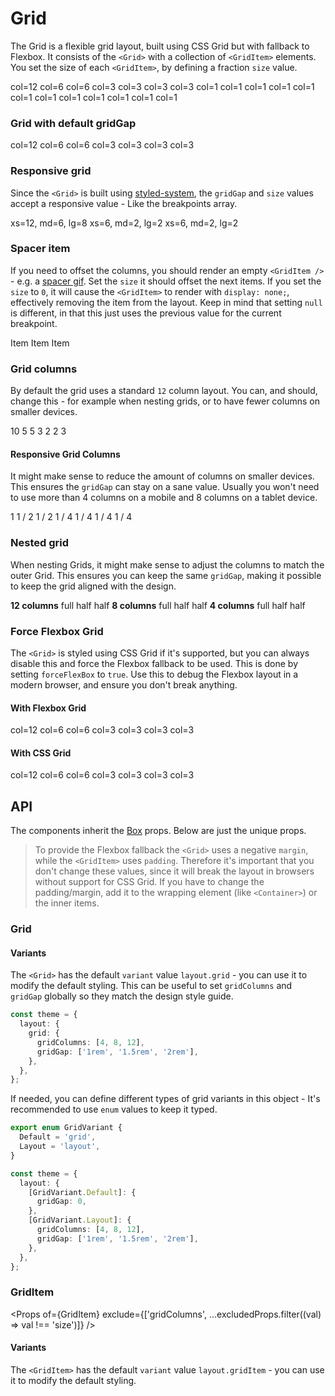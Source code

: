 
<Meta title="Components/Grid" component={Grid} />

# Grid

The Grid is a flexible grid layout, built using CSS Grid but with fallback to Flexbox. It consists
of the `<Grid>` with a collection of `<GridItem>` elements. You set the size of each `<GridItem>`,
by defining a fraction `size` value.

<Preview>
  <Story name="Basic grid">
    <Grid gridGap="24px">
      <GridItem size={1}>
        <Item>col=12</Item>
      </GridItem>
      <GridItem size={1 / 2}>
        <Item>col=6</Item>
      </GridItem>
      <GridItem size={1 / 2}>
        <Item>col=6</Item>
      </GridItem>
      <GridItem size={1 / 4}>
        <Item>col=3</Item>
      </GridItem>
      <GridItem size={1 / 4}>
        <Item>col=3</Item>
      </GridItem>
      <GridItem size={1 / 4}>
        <Item>col=3</Item>
      </GridItem>
      <GridItem size={1 / 4}>
        <Item>col=3</Item>
      </GridItem>
      <GridItem size={1 / 12}>
        <Item>col=1</Item>
      </GridItem>
      <GridItem size={1 / 12}>
        <Item>col=1</Item>
      </GridItem>
      <GridItem size={1 / 12}>
        <Item>col=1</Item>
      </GridItem>
      <GridItem size={1 / 12}>
        <Item>col=1</Item>
      </GridItem>
      <GridItem size={1 / 12}>
        <Item>col=1</Item>
      </GridItem>
      <GridItem size={1 / 12}>
        <Item>col=1</Item>
      </GridItem>
      <GridItem size={1 / 12}>
        <Item>col=1</Item>
      </GridItem>
      <GridItem size={1 / 12}>
        <Item>col=1</Item>
      </GridItem>
      <GridItem size={1 / 12}>
        <Item>col=1</Item>
      </GridItem>
      <GridItem size={1 / 12}>
        <Item>col=1</Item>
      </GridItem>
      <GridItem size={1 / 12}>
        <Item>col=1</Item>
      </GridItem>
      <GridItem size={1 / 12}>
        <Item>col=1</Item>
      </GridItem>
    </Grid>
  </Story>
</Preview>

### Grid with default gridGap

<Preview>
  <Story name="Theme grid">
    <ThemeProvider theme={{ layout: { grid: { gridGap: 24 } } }}>
      <Grid>
        <GridItem size={1}>
          <Item>col=12</Item>
        </GridItem>
        <GridItem size={1 / 2}>
          <Item>col=6</Item>
        </GridItem>
        <GridItem size={1 / 2}>
          <Item>col=6</Item>
        </GridItem>
        <GridItem size={1 / 4}>
          <Item>col=3</Item>
        </GridItem>
        <GridItem size={1 / 4}>
          <Item>col=3</Item>
        </GridItem>
        <GridItem size={1 / 4}>
          <Item>col=3</Item>
        </GridItem>
        <GridItem size={1 / 4}>
          <Item>col=3</Item>
        </GridItem>
      </Grid>
    </ThemeProvider>
  </Story>
</Preview>

### Responsive grid

Since the `<Grid>` is built using [styled-system](), the `gridGap` and `size` values accept a
responsive value - Like the breakpoints array.

<Preview>
  <Story name="Responsive grid">
    <Grid gridGap={[16, 32]}>
      <GridItem size={[1, 4 / 8, 8 / 12]}>
        <Item>xs=12, md=6, lg=8</Item>
      </GridItem>
      <GridItem size={[1 / 2, 2 / 8, 2 / 12]}>
        <Item>xs=6, md=2, lg=2</Item>
      </GridItem>
      <GridItem size={[1 / 2, 2 / 8, 2 / 12]}>
        <Item>xs=6, md=2, lg=2</Item>
      </GridItem>
    </Grid>
  </Story>
</Preview>

### Spacer item

If you need to offset the columns, you should render an empty `<GridItem />` - e.g. a
[spacer gif](https://en.wikipedia.org/wiki/Spacer_GIF). Set the `size` it should offset the next
items. If you set the `size` to `0`, it will cause the `<GridItem>` to render with `display: none;`,
effectively removing the item from the layout. Keep in mind that setting `null` is different, in
that this just uses the previous value for the current breakpoint.

<Preview>
  <Story name="Spacer item">
    <Grid gridGap="24px">
      <GridItem size={0} />
      <GridItem size={3 / 12}>
        <Item>Item</Item>
      </GridItem>
      <GridItem size={1 / 12} style={{ background: 'antiquewhite' }} />
      <GridItem size={3 / 12}>
        <Item>Item</Item>
      </GridItem>
      <GridItem size={[1 / 12, null, 1 / 12]} style={{ background: 'antiquewhite' }} />
      <GridItem size={3 / 12}>
        <Item>Item</Item>
      </GridItem>
    </Grid>
  </Story>
</Preview>

### Grid columns

By default the grid uses a standard `12` column layout. You can, and should, change this - for
example when nesting grids, or to have fewer columns on smaller devices.

<Preview>
  <Story name="Grid columns grid">
    <Grid forceFlexBox gridColumns={10} gridGap="24px">
      <GridItem size={10 / 10}>
        <Item>10</Item>
      </GridItem>
      <GridItem size={5 / 10}>
        <Item>5</Item>
      </GridItem>
      <GridItem size={5 / 10}>
        <Item>5</Item>
      </GridItem>
      <GridItem size={3 / 10}>
        <Item>3</Item>
      </GridItem>
      <GridItem size={2 / 10}>
        <Item>2</Item>
      </GridItem>
      <GridItem size={2 / 10}>
        <Item>2</Item>
      </GridItem>
      <GridItem size={3 / 10}>
        <Item>3</Item>
      </GridItem>
    </Grid>
  </Story>
</Preview>

#### Responsive Grid Columns

It might make sense to reduce the amount of columns on smaller devices. This ensures the `gridGap`
can stay on a sane value. Usually you won't need to use more than 4 columns on a mobile and 8
columns on a tablet device.

<Preview>
  <Story name="Responsive grid columns grid">
    <Grid gridColumns={[4, 8, 12]} gridGap="24px">
      <GridItem size={[4 / 4, 8 / 8, 12 / 12]}>
        <Item>1</Item>
      </GridItem>
      <GridItem size={[2 / 4, 4 / 8, 6 / 12]}>
        <Item>1 / 2</Item>
      </GridItem>
      <GridItem size={[2 / 4, 4 / 8, 6 / 12]}>
        <Item>1 / 2</Item>
      </GridItem>
      <GridItem size={[1 / 4, 2 / 8, 3 / 12]}>
        <Item>1 / 4</Item>
      </GridItem>
      <GridItem size={[1 / 4, 2 / 8, 3 / 12]}>
        <Item>1 / 4</Item>
      </GridItem>
      <GridItem size={[1 / 4, 2 / 8, 3 / 12]}>
        <Item>1 / 4</Item>
      </GridItem>
      <GridItem size={[1 / 4, 2 / 8, 3 / 12]}>
        <Item>1 / 4</Item>
      </GridItem>
    </Grid>
  </Story>
</Preview>

### Nested grid

When nesting Grids, it might make sense to adjust the columns to match the outer Grid. This ensures
you can keep the same `gridGap`, making it possible to keep the grid aligned with the design.

<Preview>
  <Story name="Nested grids">
    <Grid gridColumns={12} gridGap="24px">
      <GridItem size={1}>
        <strong>12 columns</strong>
        <Grid gridColumns={[8, 10, 12]} gridGap="24px">
          <GridItem size={1}>
            <Item>full</Item>
          </GridItem>
          <GridItem size={1 / 2}>
            <Item>half</Item>
          </GridItem>
          <GridItem size={1 / 2}>
            <Item>half</Item>
          </GridItem>
        </Grid>
      </GridItem>
      <GridItem size={8 / 12}>
        <strong>8 columns</strong>
        <Grid gridColumns={8} gridGap="24px">
          <GridItem size={1}>
            <Item sx={{ bg: 'blue', color: 'white' }}>full</Item>
          </GridItem>
          <GridItem size={1 / 2}>
            <Item sx={{ bg: 'blue', color: 'white' }}>half</Item>
          </GridItem>
          <GridItem size={1 / 2}>
            <Item sx={{ bg: 'blue', color: 'white' }}>half</Item>
          </GridItem>
        </Grid>
      </GridItem>
      <GridItem size={4 / 12}>
        <strong>4 columns</strong>
        <Grid gridColumns={4} gridGap="24px">
          <GridItem size={1}>
            <Item sx={{ bg: 'darkred', color: 'white' }}>full</Item>
          </GridItem>
          <GridItem size={1 / 2}>
            <Item sx={{ bg: 'darkred', color: 'white' }}>half</Item>
          </GridItem>
          <GridItem size={1 / 2}>
            <Item sx={{ bg: 'darkred', color: 'white' }}>half</Item>
          </GridItem>
        </Grid>
      </GridItem>
    </Grid>
  </Story>
</Preview>

### Force Flexbox Grid

The `<Grid>` is styled using CSS Grid if it's supported, but you can always disable this and force
the Flexbox fallback to be used. This is done by setting `forceFlexBox` to `true`. Use this to debug
the Flexbox layout in a modern browser, and ensure you don't break anything.

#### With Flexbox Grid

<Preview name="Forced Flexbox grid">
  <Grid gridGap="24px" forceFlexBox>
    <GridItem size={1}>
      <Item>col=12</Item>
    </GridItem>
    <GridItem size={1 / 2}>
      <Item>col=6</Item>
    </GridItem>
    <GridItem size={1 / 2}>
      <Item>col=6</Item>
    </GridItem>
    <GridItem size={1 / 4}>
      <Item>col=3</Item>
    </GridItem>
    <GridItem size={1 / 4}>
      <Item>col=3</Item>
    </GridItem>
    <GridItem size={1 / 4}>
      <Item>col=3</Item>
    </GridItem>
    <GridItem size={1 / 4}>
      <Item>col=3</Item>
    </GridItem>
  </Grid>
</Preview>

#### With CSS Grid

<Preview name="Forced CSS grid">
  <Grid gridGap="24px" forceFlexBox={false}>
    <GridItem size={1}>
      <Item>col=12</Item>
    </GridItem>
    <GridItem size={1 / 2}>
      <Item>col=6</Item>
    </GridItem>
    <GridItem size={1 / 2}>
      <Item>col=6</Item>
    </GridItem>
    <GridItem size={1 / 4}>
      <Item>col=3</Item>
    </GridItem>
    <GridItem size={1 / 4}>
      <Item>col=3</Item>
    </GridItem>
    <GridItem size={1 / 4}>
      <Item>col=3</Item>
    </GridItem>
    <GridItem size={1 / 4}>
      <Item>col=3</Item>
    </GridItem>
  </Grid>
</Preview>

## API

The components inherit the [Box](/?path=/docs/components-box--page#props) props. Below are just the
unique props.

> To provide the Flexbox fallback the `<Grid>` uses a negative `margin`, while the `<GridItem>` uses
> `padding`. Therefore it's important that you don't change these values, since it will break the
> layout in browsers without support for CSS Grid. If you have to change the padding/margin, add it
> to the wrapping element (like `<Container>`) or the inner items.

### Grid

<Props of={Grid} exclude={excludedProps} />

#### Variants

The `<Grid>` has the default `variant` value `layout.grid` - you can use it to modify the default
styling. This can be useful to set `gridColumns` and `gridGap` globally so they match the design
style guide.

```typescript
const theme = {
  layout: {
    grid: {
      gridColumns: [4, 8, 12],
      gridGap: ['1rem', '1.5rem', '2rem'],
    },
  },
};
```

If needed, you can define different types of grid variants in this object - It's recommended to use
`enum` values to keep it typed.

```typescript
export enum GridVariant {
  Default = 'grid',
  Layout = 'layout',
}

const theme = {
  layout: {
    [GridVariant.Default]: {
      gridGap: 0,
    },
    [GridVariant.Layout]: {
      gridColumns: [4, 8, 12],
      gridGap: ['1rem', '1.5rem', '2rem'],
    },
  },
};
```

### GridItem

<Props of={GridItem} exclude={['gridColumns', ...excludedProps.filter((val) => val !== 'size')]} />

#### Variants

The `<GridItem>` has the default `variant` value `layout.gridItem` - you can use it to modify the
default styling.
